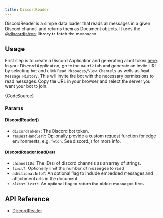 ```yaml
---
title: DiscordReader
---
```


DiscordReader is a simple data loader that reads all messages in a given Discord channel and returns them as Document objects.
It uses the [@discordjs/rest](https://github.com/discordjs/discord.js/tree/main/packages/rest) library to fetch the messages.

## Usage

First step is to create a Discord Application and generating a bot token [here](https://discord.com/developers/applications).
In your Discord Application, go to the `OAuth2` tab and generate an invite URL by selecting `bot` and click `Read Messages/View Channels` as wells as `Read Message History`.
This will invite the bot with the necessary permissions to read messages.
Copy the URL in your browser and select the server you want your bot to join.

<CodeBlock language="ts">{CodeSource}</CodeBlock>

### Params

#### DiscordReader()

- `discordToken?`: The Discord bot token.
- `requestHandler?`: Optionally provide a custom request function for edge environments, e.g. `fetch`. See discord.js for more info.

#### DiscordReader.loadData

- `channelIDs`: The ID(s) of discord channels as an array of strings.
- `limit?`: Optionally limit the number of messages to read
- `additionalInfo?`: An optional flag to include embedded messages and attachment urls in the document.
- `oldestFirst?`: An optional flag to return the oldest messages first.

## API Reference

- [DiscordReader](/docs/api/classes/DiscordReader)
